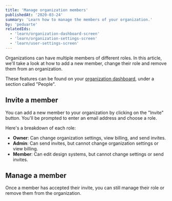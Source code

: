 ```yaml
---
title: 'Manage organization members'
publishedAt: '2020-03-24'
summary: 'Learn how to manage the members of your organization.'
by: 'peduarte'
relatedIds:
  - 'learn/organization-dashboard-screen'
  - 'learn/organization-settings-screen'
  - 'learn/user-settings-screen'
---
```



Organizations can have multiple members of different roles. In this article, we'll take a look at how to add a new member, change their role and remove them from an organization.

These features can be found on your [organization dashboard](/learn/organization-dashboard-screen), under a section called "People".

<ProductVideo src={hero} />

## Invite a member

You can add a new member to your organization by clicking on the "Invite" button. You'll be prompted to enter an email address and choose a role.

Here's a breakdown of each role:

- **Owner**: Can change organization settings, view billing, and send invites.
- **Admin**: Can send invites, but cannot change organization settings or view billing.
- **Member**: Can edit design systems, but cannot change settings or send invites.

<ProductImage src={invite} />

## Manage a member

Once a member has accepted their invite, you can still manage their role or remove them from the organization.

<ProductImage src={manage} />
